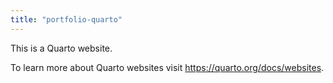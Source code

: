 ```yaml
---
title: "portfolio-quarto"
---
```


This is a Quarto website.

To learn more about Quarto websites visit <https://quarto.org/docs/websites>.
